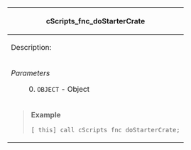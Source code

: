 {| style="width: 100%;"
! scope="row" colspan="2"| cScripts_fnc_doStarterCrate
|-
| scope="row" colspan="2"| Description:	&nbsp;	&nbsp;	&nbsp;	&nbsp;	&nbsp;	&nbsp;	&nbsp;	&nbsp;	&nbsp;	&nbsp;	&nbsp;	&nbsp;	&nbsp;	&nbsp;	&nbsp;	&nbsp;	&nbsp;	&nbsp;
|-
|''Parameters''
: 0. <code>OBJECT</code> - Object
|''Returns''
* <code>BOOLEAN</code>
|-
| scope="row" colspan="2"| <blockquote>'''Example'''
<pre>
[_this] call cScripts_fnc_doStarterCrate;
</pre></blockquote>
|}

